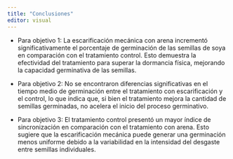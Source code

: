 ---
title: "Conclusiones"
editor: visual
---

-   Para objetivo 1: La escarificación mecánica con arena incrementó significativamente el porcentaje de germinación de las semillas de soya en comparación con el tratamiento control. Esto demuestra la efectividad del tratamiento para superar la dormancia física, mejorando la capacidad germinativa de las semillas.

-   Para objetivo 2: No se encontraron diferencias significativas en el tiempo medio de germinación entre el tratamiento con escarificación y el control, lo que indica que, si bien el tratamiento mejora la cantidad de semillas germinadas, no acelera el inicio del proceso germinativo.

-   Para objetivo 3: El tratamiento control presentó un mayor índice de sincronización en comparación con el tratamiento con arena. Esto sugiere que la escarificación mecánica puede generar una germinación menos uniforme debido a la variabilidad en la intensidad del desgaste entre semillas individuales.
